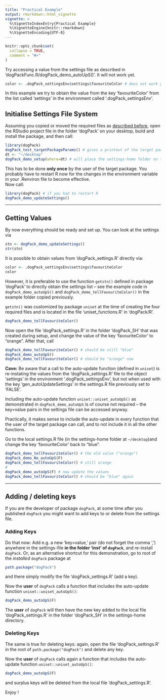 ```yaml
---
title: "Practical Example"
output: rmarkdown::html_vignette
vignette: >
  %\VignetteIndexEntry{Practical Example}
  %\VignetteEngine{knitr::rmarkdown}
  %\VignetteEncoding{UTF-8}
---
```


```r
knitr::opts_chunk$set(
  collapse = TRUE,
  comment = "#>"
)
```

Try accessing a value from the settings file as described in 'dogPackFunc.R/dogPack_demo_autoUpS()'. It will not work yet.

``` r
color <- .dogPack_settingsEnv$settings$favouriteColor # does not work yet
```

In this example we try to obtain the value from the key 'favouriteColor' from the list called 'settings' in the environment called '.dogPack_settingsEnv'.

## Initialise Settings File System

Assuming you copied or moved the required files as [described before](https://bpollner.github.io/uniset/uniset.html), open the RStudio project file in the folder 'dogPack' on your desktop, build and install the package, and then call:

``` r
library(dogPack)
dogPack_test_targetPackageParams() # gives a printout of the target package parameters
dt <- "~/desktop"
dogPack_demo_setup(where=dt) # will place the settings-home folder on the desktop
```

This has to be done **only once** by the user of the target package. You probably have to restart R now for the changes in the environment variable in your .Renviron file to become effective.\
Now call:

``` r
library(dogPack) # if you had to restart R
dogPack_demo_updateSettings()
```

------------------------------------------------------------------------

## Getting Values

By now everything should be ready and set up. You can look at the settings via

``` r
stn <- dogPack_demo_updateSettings()
str(stn)
```

It is possible to obtain values from 'dogPack_settings.R' directly via:

``` r
color <- .dogPack_settingsEnv$settings$favouriteColor
color
```

However, it is preferable to use the function `getstn()` defined in package 'dogPack' to directly obtain the settings list -- see the example code in `dogPack_demo_autoUpS()` and `dogPack_demo_tellFavouriteColor()` in the example folder copied previously.

`getstn()` was customized by package `uniset` at the time of creating the four required files and is located in the file 'uniset_functions.R' in 'dogPack/R'.

``` r
dogPack_demo_tellFavouriteColor()
```

Now open the file 'dogPack_settings.R' in the folder 'dogPack_SH' that was created during setup, and change the value of the key 'favouriteColor' to "orange". After that, call

``` r
dogPack_demo_tellFavouriteColor() # should be still "blue"
dogPack_demo_autoUpS()
dogPack_demo_tellFavouriteColor() # should be "orange" now
```

**Cave:** Be aware that a call to the auto-update function (defined in `uniset`) is re-instating the values from the 'dogPack_settings.R' file to the object 'settings' in the environment '.dogPack_settingsEnv', but not when used with the key 'gen_autoUpdateSettings' in the settings.R file previously set to 'FALSE'.

Including the auto-update function `uniset::uniset_autoUpS()` as demonstrated in `dogPack_demo_autoUpS` is of course not required -- the key=value pairs in the settings file can be accessed anyway.

Practically, it makes sense to include the auto-update in every function that the user of the target package can call, and to not include it in all the other functions.

Go to the local settings.R file (in the settings-home folder at `~/desktop`)and change the key 'favouriteColor' back to "blue".

``` r
dogPack_demo_tellFavouriteColor() # the old value ("orange")
dogPack_demo_No_autoUpS(F)
dogPack_demo_tellFavouriteColor() # still orange
#
dogPack_demo_autoUpS(F) # now update the values
dogPack_demo_tellFavouriteColor() # should be "blue" again
```

------------------------------------------------------------------------

## Adding / deleting keys

If you are the developer of package `dogPack`, at some time after you published `dogPack` you might want to add keys to or delete from the settings file.

### Adding Keys

Do that now: Add e.g. a new 'key=value,' pair (do not forget the comma ',') anywhere in the settings-file **in the folder 'inst' of `dogPack`**, and re-install `dogPack`. Or, as an alternative shortcut for this demonstration, go to root of the *installed* `dogPack` package at

``` r
path.package("dogPack")
```

and there simply modify the file 'dogPack_settings.R' (add a key).

Now the **user** of `dogPack` calls a function that includes the auto-update function `uniset::uniset_autoUpS()`:

``` r
dogPack_demo_autoUpS(F)
```

The **user** of `dogPack` will then have the new key added to the local file 'dogPack_settings.R' in the folder 'dogPack_SH' in the settings-home directory.

### Deleting Keys

The same is true for deleting keys: again, open the file 'dogPack_settings.R' in the root of `path.package("dogPack")` and delete any key.

Now the **user** of `dogPack` calls again a function that includes the auto-update function `uniset::uniset_autoUpS()`:

``` r
dogPack_demo_autoUpS(F)
```

and surplus keys will be deleted from the local file 'dogPack_settings.R'.

Enjoy !
